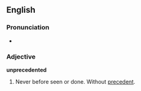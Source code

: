 ==English==
===Pronunciation===
*{{audio|en-us-unprecedented.ogg|Audio (US)}}

===Adjective===
'''unprecedented'''
# Never before seen or done.  Without [[precedent]].